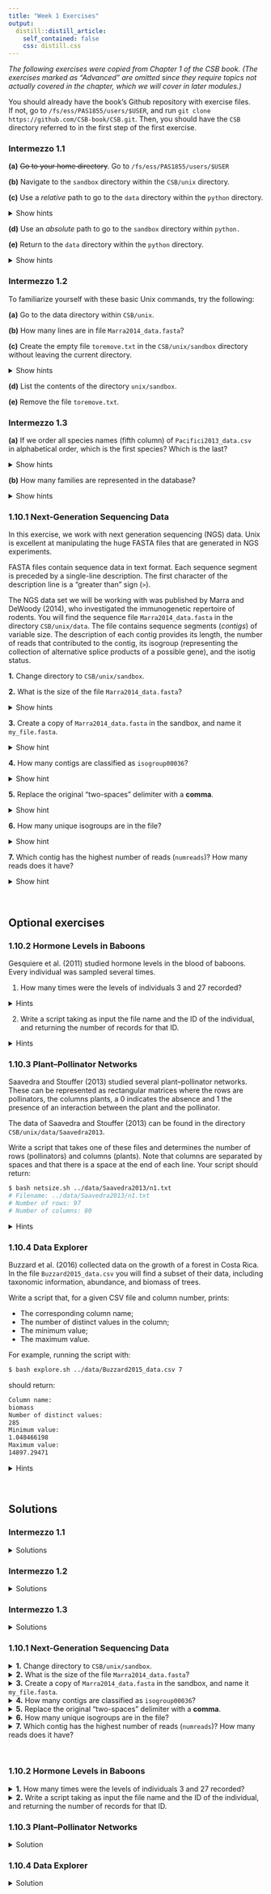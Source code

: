 ```yaml
---
title: "Week 1 Exercises"
output:
  distill::distill_article:
    self_contained: false
    css: distill.css
---
```


*The following exercises were copied from Chapter 1 of the CSB book.*
*(The exercises marked as "Advanced" are omitted since they require topics not*
*actually covered in the chapter, which we will cover in later modules.) *

You should already have the book's Github repository with exercise files.  
If not, go to `/fs/ess/PAS1855/users/$USER`, and run
`git clone https://github.com/CSB-book/CSB.git`.
Then, you should have the `CSB` directory referred to in the first step of the
first exercise.

### Intermezzo 1.1

**(a)** ~~Go to your home directory~~. Go to `/fs/ess/PAS1855/users/$USER`

**(b)** Navigate to the `sandbox` directory within the `CSB/unix` directory.  

**(c)** Use a *relative* path to go to the `data` directory within the `python`
directory.  

<details>
<summary>Show hints</summary>
<p>
Recall that `..` is one level up in the dir tree, and that you can combine
multiple `..` in a single statement.
</p>
</details>

**(d)** Use an *absolute* path to go to the `sandbox` directory within `python.`  

**(e)** Return to the `data` directory within the `python` directory.  

<details>
<summary>Show hints</summary>
<p>
Recall that there is a shortcut to return to your most recent working dir. 
</p>
</details>

### Intermezzo 1.2

To familiarize yourself with these basic Unix commands, try the following:

**(a)** Go to the data directory within `CSB/unix`.  

**(b)** How many lines are in file `Marra2014_data.fasta`?  

**(c)** Create the empty file `toremove.txt` in the `CSB/unix/sandbox` directory
without leaving the current directory.  

<details>
<summary>Show hints</summary>
<p>
The `touch` command creates an empty file.
</p>
</details>

**(d)** List the contents of the directory `unix/sandbox`.  

**(e)** Remove the file `toremove.txt`.  

### Intermezzo 1.3

**(a)** If we order all species names (fifth column) of `Pacifici2013_data.csv`  
in alphabetical order, which is the first species?
Which is the last?

<details>
<summary>Show hints</summary>
<p>
You can either first select the 5th column using `cut` and then `sort`,
or directly specify the column to sort by to the `sort` command.
You'll also need to specify the delimiter in either case. 
To view just the first or the last line, pipe to `head` or `tail`.
</p>
</details>

**(b)** How many families are represented in the database?

<details>
<summary>Show hints</summary>
<p>
- Start by selecting the relevant column.
- Use a `tail` trick shown in the chapter to exclude the header (first line).
- Remember to sort before using `uniq`.
</p>
</details>



### 1.10.1 Next-Generation Sequencing Data

In this exercise, we work with next generation sequencing (NGS) data.
Unix is excellent at manipulating the huge FASTA files that are generated in NGS
experiments.

FASTA files contain sequence data in text format. Each sequence segment is
preceded by a single-line description.
The first character of the description line is a "greater than" sign (`>`).

The NGS data set we will be working with was published by Marra and DeWoody (2014),
who investigated the immunogenetic repertoire of rodents.
You will find the sequence file `Marra2014_data.fasta` in the directory
`CSB/unix/data`. The file contains sequence segments (*contigs*) of variable size.
The description of each contig provides its length, the number of reads that
contributed to the contig, its isogroup (representing the collection of
alternative splice products of a possible gene), and the isotig status.

**1.** Change directory to `CSB/unix/sandbox`.

**2.** What is the size of the file `Marra2014_data.fasta`?

<details>
<summary>Show hints</summary>
<p>
To show the size of a file you can use the `-l` option of the command `ls`,
and to display human-readable file sizes, the `-h` option.
</p>
</details>

**3.** Create a copy of `Marra2014_data.fasta` in the sandbox,
   and name it `my_file.fasta`.

<details>
<summary>Show hint</summary>
<p>
Recall that with the `cp` command,
it is also possible to give the copy a new name at once.
</p>
</details>

**4.** How many contigs are classified as `isogroup00036`?

<details>
<summary>Show hint</summary>
<p>
Is there a `grep` option that counts the number of occurrences?  
Alternatively, you can pass the output of `grep` to `wc -l`.
</p>
</details>

**5.** Replace the original "two-spaces" delimiter with a **comma**.

<details>
<summary>Show hint</summary>
<p>
In the file, the information on each contig is separated by two spaces:
```sh
>contig00001  length=527  numreads=2  ...
```

We would like to obtain:
```sh
>contig00001,length=527,numreads=2,...
```

Use `cat` to print the file, and substitute the spaces using the
command `tr`. Note that you'll first have to reduce the two spaces two one --
can you remember an option to do that?

In Linux, we can't write output to a file that also serves as input
(see [here](http://goo.gl/KIYV2N)), so the following is not possible:
```sh
cat myfile.txt | tr "a" "b" > myfile.txt # Don't do this! 
```

In this case, we will have to save the output in a temporary file
and on a separate line, overwrite the original file using `mv`.

</p>
</details>

**6.** How many unique isogroups are in the file?

<details>
<summary>Show hint</summary>
<p>
You can use `grep` to match any line containing the word `isogroup`.
Then, use `cut` to isolate the part detailing the isogroup.
Finally, you want to remove the duplicates, and count.
</p>
</details>

**7.** Which contig has the highest number of reads (`numreads`)?
   How many reads does it have?

<details>
<summary>Show hint</summary>
<p>
Use a combination of `grep` and `cut` to extract the contig names and read counts.
The command `sort` allows you to choose the delimiter and to order numerically.
</p>
</details>

<br>

## Optional exercises

### 1.10.2 Hormone Levels in Baboons

Gesquiere et al. (2011) studied hormone levels in the blood of baboons.
Every individual was sampled several times.

1. How many times were the levels of individuals 3 and 27 recorded?

<details>
<summary>Hints</summary>
<p>

- You can use `cut` to extract just the `maleID` from the file.
- To match an individual (3 or 27), you can use `grep` with the `-w`
  option to match whole "words" only: this will prevent and individual ID
  like "13" to match when you search for "3".

</p>
</details>

2. Write a script taking as input the file name and the ID of the individual,
   and returning the number of records for that ID.

<details>
<summary>Hints</summary>
<p>

- You want to turn the solution of part 1 into a script; to do so, open a new
  file and copy the code you've written.

- In the script, you can use generic variables `$1` and `$2` as placeholders
  for the file name and the `maleID`.
  
- `$1` and `$2` represent the first and the second argument passed to a script
   like so: `bash myscript.sh arg1 arg2`.

</p>
</details>


### 1.10.3 Plant–Pollinator Networks

Saavedra and Stouffer (2013) studied several plant–pollinator networks.
These can be represented as rectangular matrices where the rows are pollinators,
the columns plants, a 0 indicates the absence and 1 the presence of an interaction
between the plant and the pollinator.

The data of Saavedra and Stouffer (2013) can be found in the directory
`CSB/unix/data/Saavedra2013`.

Write a script that takes one of these files and determines the number of
rows (pollinators) and columns (plants).
Note that columns are separated by spaces and that there is a space at the
end of each line. Your script should return:

```sh
$ bash netsize.sh ../data/Saavedra2013/n1.txt
# Filename: ../data/Saavedra2013/n1.txt
# Number of rows: 97
# Number of columns: 80
```

<details>
<summary>Hints</summary>
<p>

To build the script, you need to combine several commands:
   - To find the number of rows, you can use `wc`;
   - To find the number of columns, take the first line, remove the spaces,
     remove the line terminator `\n`, and count *characters*.

</p>
</details>

### 1.10.4 Data Explorer

Buzzard et al. (2016) collected data on the growth of a forest in Costa Rica.
In the file `Buzzard2015_data.csv` you will find a subset of their data,
including taxonomic information, abundance, and biomass of trees.

Write a script that, for a given CSV file and column number, prints:

- The corresponding column name;
- The number of distinct values in the column;
- The minimum value;
- The maximum value.

For example, running the script with:

```sh
$ bash explore.sh ../data/Buzzard2015_data.csv 7
```

should return:

```sh
Column name:
biomass
Number of distinct values:
285
Minimum value:
1.048466198
Maximum value:
14897.29471
```

<details>
<summary>Hints</summary>
<p>

1. You can select a given column from a `csv` file using the command `cut`.
   Then:
   - The column name is going to be in the first line (*header*); access it
     with `head`.
   - The number of distinct values can be found by counting the number of lines
      when you have sorted them and removed duplicates (using a combination of
      `tail`, `sort` and `uniq`).
   - The minimum and maximum values can be found by combining `sort` and
     `head` (or `tail`),
   - To write the script, use the generic placeholders `$1` and `$2` for the
     file name and column number, respectively.

</p>
</details>

<br>

## Solutions

### Intermezzo 1.1

<details>
<summary>Solutions</summary>
<p>
**(a)** ~~Go to your home directory.~~ Go to `/fs/ess/PAS1855/users/$USER`.
```sh
$ cd /fs/ess/PAS1855/users/$USER # To home would have been: "cd ∼"
```

**(b)** Navigate to the `sandbox` directory within the `CSB/unix` directory.
```sh
cd CSB/unix/sandbox
````
**(c)** Use a *relative* path to go to the `data` directory within the `python`
directory.  
```sh
cd ../../python/data
```

**(d)** Use an *absolute* path to go to the `sandbox` directory within `python.`  
```sh
cd /fs/ess/PAS1855/users/$USER/CSB/python/sandbox
```

**(e)** Return to the `data` directory within the `python` directory.  
```sh
cd -
```
</p>
</details>

### Intermezzo 1.2

<details>
<summary>Solutions</summary>
<p>

**(a)** Go to the data directory within `CSB/unix`. 
```sh
$ cd /fs/ess/PAS1855/users/$USER/CSB/unix/data
```
**(b)** How many lines are in file `Marra2014_data.fasta`?
```sh
wc -l Marra2014_data.fasta
```
**(c)** Create the empty file `toremove.txt` in the `CSB/unix/sandbox` directory
    &nbsp; &nbsp; &nbsp; &nbsp; without leaving the current directory. 
```sh
touch ../sandbox/toremove.txt
```
**(d)** List the contents of the directory `unix/sandbox`. 
```sh
ls ../sandbox
```
**(e)** Remove the file `toremove.txt`.
```sh
rm ../sandbox/toremove.txt
```

</p>
</details>

### Intermezzo 1.3

<details>
<summary>Solutions</summary>
<p>

**(a)** If we order all species names (fifth column) of `Pacifici2013_data.csv`  
&nbsp; &nbsp; &nbsp; in alphabetical order, which is the first species?
Which is the last?
```sh
cd ∼/CSB/unix/data/

# First species:
cut -d ";" -f 5 Pacifici2013_data.csv | sort | head -n 1

# Last species:
cut -d ";" -f 5 Pacifici2013_data.csv | sort | tail -n 1

# Or, using sort directly, but then you get all columns unless you pipe to cut:
sort -t";" -k 5 Pacifici2013_data.csv | head -n 1
```

**(b)** How many families are represented in the database?
```sh
cut -d ";" -f 3 Pacifici2013_data.csv | tail -n +2 | sort | uniq | wc -l
```

</p>
</details>

### 1.10.1 Next-Generation Sequencing Data

<details>
<summary>**1.** Change directory to `CSB/unix/sandbox`.</summary>
<p>
```sh
cd /fs/ess/PAS1855/users/$USER/CSB/unix/sandbox
```
</p>
</details>

<details>
<summary>**2.** What is the size of the file `Marra2014_data.fasta`?</summary>
<p>
```sh
ls -lh ../data/Marra2014_data.fasta
# Among other output, this should show a file size of 553K
```

Alternatively, the command du (disk usage) can be used for more compact output:
```sh
du -h ../data/Marra2014_data.fasta 
```
</p>
</details>

<details>
<summary>**3.** Create a copy of `Marra2014_data.fasta` in the sandbox,
   and name it `my_file.fasta`.</summary>
<p>
```sh
cp ../data/Marra2014_data.fasta my_file.fasta
```

- To make sure the copy went well, list the files in the sandbox:
```sh
ls
```
</p>
</details>

<details>
<summary>**4.** How many contigs are classified as `isogroup00036`?</summary>
<p>
To count the occurrences of a given string, use grep with the option -c
```sh
grep -c isogroup00036 my_file.fasta 
# 16
```

- You can also use a pipe and `wc -l` to count:
```sh
grep isogroup00036 my_file.fasta | wc -l
```
</p>
</details>

<details>
<summary>**5.** Replace the original "two-spaces" delimiter with a **comma**.</summary>
<p>

We use the `tr` option `-s` (squeeze) to change two spaces two one,
and then replace the space with a `,`:
```sh
cat my_file.fasta | tr -s ' ' ',' > my_file.tmp
mv my_file.tmp my_file.fasta
```
</p>
</details>

<details>
<summary>**6.** How many unique isogroups are in the file?</summary>
<p>
- First, searching for `>` with grep will extract all lines with contig information:
```sh
grep '>' my_file.fasta | head -n 2
# >contig00001,length=527,numreads=2,gene=isogroup00001,status=it_thresh
# >contig00002,length=551,numreads=8,gene=isogroup00001,status=it_thresh
```

- Now, use `cut` to extract the 4th column
```sh
grep '>' my_file.fasta | cut -d ',' -f 4 | head -n 2
#gene=isogroup00001
#gene=isogroup00001
```

- Finally, use `sort` -> `uniq` -> `wc -l` to count the number of unique
occurrences:

```sh
grep '>' my_file.fasta | cut -d ',' -f 4 | sort | uniq | wc -l
# 43
```
</p>
</details>

<details>
<summary>**7.** Which contig has the highest number of reads (`numreads`)?
   How many reads does it have?</summary>
<p>

We need to isolate the number of reads as well as the contig names.
We can use a combination of `grep` and `cut`:
```sh
grep '>' my_file.fasta | cut -d ',' -f 1,3 | head -n 3
# >contig00001,numreads=2
# >contig00002,numreads=8
# >contig00003,numreads=2
```

Now we want to sort according to the number of reads.
However, the number of reads is part of a more complex string.
We can use -t '=' to split according to the = sign,
and then take the second column (-k 2) to sort numerically (-n):

```sh
grep '>' my_file.fasta | cut -d ',' -f 1,3 | sort -t '=' -k 2 -n | head -n 5
# >contig00089,numreads=1
# >contig00176,numreads=1
# >contig00210,numreads=1
# >contig00001,numreads=2
# >contig00003,numreads=2
```

Using the flag -r we can sort in reverse order:
```sh
grep '>' my_file.fasta | cut -d ',' -f 1,3 | sort -t '=' -k 2 -n -r | head -n 1
# >contig00302,numreads=3330
```

Finding that contig 00302 has the highest coverage, with 3330 reads.
</p>
</details>

<br>

### 1.10.2 Hormone Levels in Baboons

<details>
<summary> **1.** How many times were the levels of individuals 3 and 27 recorded?</summary>
<p>

- First, let's see the structure of the file:
```sh
head -n 3 ../data/Gesquiere2011_data.csv 
# maleID        GC      T
# 1     66.9    64.57
# 1     51.09   35.57
```

- We want to extract all the rows in which the first column is 3 (or 27),
  and count them. To extract only the first column, we can use `cut`:
```sh
cut -f 1 ../data/Gesquiere2011_data.csv | head -n 3
# maleID
# 1
# 1
```

- Then we can pipe the results to grep -c to count the number of occurrences
  (note the flag -w as we want to match 3 but not 13 or 23):

```sh
# For maleID 3
cut -f 1 ../data/Gesquiere2011_data.csv | grep -c -w 3
# 61

# For maleID 27
cut -f 1 ../data/Gesquiere2011_data.csv | grep -c -w 27
# 5
```

</p>
</details>

<details>
<summary>**2.** Write a script taking as input the file name and the ID of the individual, and returning the number of records for that ID.</summary>
<p>

- In the script, we just need to incorporate the arguments given when calling the
  script, using $1 for the file name and $2 for the individual ID, 
  into the commands that we used above:
  
```sh
cut -f 1 $1 | grep -c -w $2
```

- A slightly more verbose and readable example:
```sh
#!/bin/bash

filename=$1
ind_ID=$2
echo "Counting the nr of occurrences of individual ${ind_ID} in file ${filename}:" 
cut -f 1 ${filename} | grep -c -w ${ind_ID}
```


- To run the script, assuming it is named `count_baboons.sh`:
```sh
bash count_baboons.sh ../data/Gesquiere2011_data.csv 27
# 5
```

</p>
</details>

### 1.10.3 Plant–Pollinator Networks

<details>
<summary>Solution</summary>
<p>

**Counting rows:**

- Counting the number of rows amount to counting the number of lines.
  This is easily done with `wc -l`. For example:
```sh
wc -l ../data/Saavedra2013/n10.txt 
# 14 ../data/Saavedra2013/n10.txt
```

- To avoid printing the file name, we can either use cat or input redirection:
```sh
cat ../data/Saavedra2013/n10.txt | wc -l
wc -l < ../data/Saavedra2013/n10.txt 
```

**Counting rows:**

- Counting the number of columns is more work.
  First, we need only the first line:
```sh
head -n 1 ../data/Saavedra2013/n10.txt
# 0 1 0 0 0 0 0 1 0 0 0 0 0 0 0 0 0 1 0 0
```

- Now we can remove all spaces and the line terminator using tr:
```sh
head -n 1 ../data/Saavedra2013/n10.txt | tr -d ' ' | tr -d '\n'
# 01000001000000000100
```
- Finally, we can use `wc -c` to count the number of characters in the string:
```sh
head -n 1 ../data/Saavedra2013/n10.txt | tr -d ' ' | tr -d '\n' | wc -c
# 20
```

**Final script:**

```sh
#!/bin/bash

filename=$1

echo "Filename:"
echo ${filename}
echo "Number of rows:"
cat ${filename} | wc -l
echo "Number of columns:"
head -n 1 ${filename} | tr -d ' ' | tr -d '\n' | wc -c
```

**_P.S. We'll learn about a quicker and more general way to count columns
in a few weeks._**

</p>
</details>

### 1.10.4 Data Explorer

<details>
<summary>Solution</summary>
<p>

- First, we need to extract the column name.
  For example, for the Buzzard data file, and col 7:
```sh
cut -d ',' -f 7 ../data/Buzzard2015_data.csv | head -n 1
# biomass
```

- Second, we need to obtain the number of distinct values.
  We can sort the results (after removing the header), and use `uniq`:
```sh
cut -d ',' -f 7 ../data/Buzzard2015_data.csv | tail -n +2 | sort | uniq | wc -l
# 285
```

- Third, to get the max/min value we can use the code above, sort using `-n`,
  and either `head` (for min) or `tail` (for max) the result.

```sh
# Minimum:
cut -d ',' -f 7 ../data/Buzzard2015_data.csv | tail -n +2 | sort -n | head -n 1
# 1.048466198

# Maximum:
cut -d ',' -f 7 ../data/Buzzard2015_data.csv | tail -n +2 | sort -n | tail -n 1
# 14897.29471
```

- Here is an example of what the script could look like:
```sh
#!/bin/bash

# $1 is the file name
# $2 is the column of interest

echo "Column name"
cut -d ',' -f $2 $1 | head -n 1
echo "Number of distinct values:"
cut -d ',' -f $2 $1 | tail -n +2 | sort | uniq | wc -l
echo "Minimum value:"
cut -d ',' -f $2 $1 | tail -n +2 | sort -n | head -n 1
echo "Maximum value:"
cut -d ',' -f $2 $1 | tail -n +2 | sort -n | tail -n 1
```

</p>
</details>

